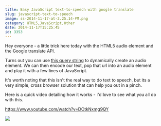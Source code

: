 ```yaml
---
title: Easy JavaScript text-to-speech with google translate
slug: javascript-text-to-speech
image: ss-2014-11-17-at-3.25.14-PM.png
category: HTML5,JavaScript,Other
date: 2014-11-17T15:25:45
id: 3353
---
```


Hey everyone - a little trick here today with the HTML5 audio element and the Google translate API.

Turns out you can use <a href="https://translate.google.com/translate_tts?ie=UTF-8&q=hi%20this%20is%20wes&tl=en" target="_blank">this query string</a> to dynamically create an audio element. We can then encode our text, pop that url into an audio element and play it with a few lines of JavaScript.

It's worth noting that this isn't the real way to do text to speech, but its a very simple, cross browser solution that can help you out in a pinch.

Here is a quick video detailing how it works - I'd love to see what you all do with this.

https://www.youtube.com/watch?v=DOtkNxmg9QY

<a href="https://sublimetextbook.com/?utm_source=texttospeech&utm_medium=banner&utm_campaign=product"><img src="facebook-share2.png" /></a>